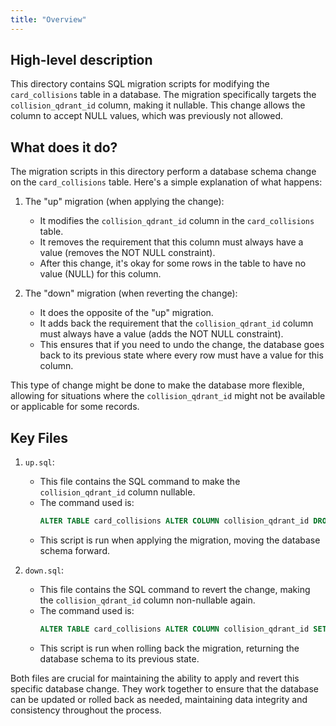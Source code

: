 ```yaml
---
title: "Overview"
---
```


## High-level description
This directory contains SQL migration scripts for modifying the `card_collisions` table in a database. The migration specifically targets the `collision_qdrant_id` column, making it nullable. This change allows the column to accept NULL values, which was previously not allowed.

## What does it do?
The migration scripts in this directory perform a database schema change on the `card_collisions` table. Here's a simple explanation of what happens:

1. The "up" migration (when applying the change):
   - It modifies the `collision_qdrant_id` column in the `card_collisions` table.
   - It removes the requirement that this column must always have a value (removes the NOT NULL constraint).
   - After this change, it's okay for some rows in the table to have no value (NULL) for this column.

2. The "down" migration (when reverting the change):
   - It does the opposite of the "up" migration.
   - It adds back the requirement that the `collision_qdrant_id` column must always have a value (adds the NOT NULL constraint).
   - This ensures that if you need to undo the change, the database goes back to its previous state where every row must have a value for this column.

This type of change might be done to make the database more flexible, allowing for situations where the `collision_qdrant_id` might not be available or applicable for some records.

## Key Files

1. `up.sql`:
   - This file contains the SQL command to make the `collision_qdrant_id` column nullable.
   - The command used is:
     ```sql
     ALTER TABLE card_collisions ALTER COLUMN collision_qdrant_id DROP NOT NULL;
     ```
   - This script is run when applying the migration, moving the database schema forward.

2. `down.sql`:
   - This file contains the SQL command to revert the change, making the `collision_qdrant_id` column non-nullable again.
   - The command used is:
     ```sql
     ALTER TABLE card_collisions ALTER COLUMN collision_qdrant_id SET NOT NULL;
     ```
   - This script is run when rolling back the migration, returning the database schema to its previous state.

Both files are crucial for maintaining the ability to apply and revert this specific database change. They work together to ensure that the database can be updated or rolled back as needed, maintaining data integrity and consistency throughout the process.